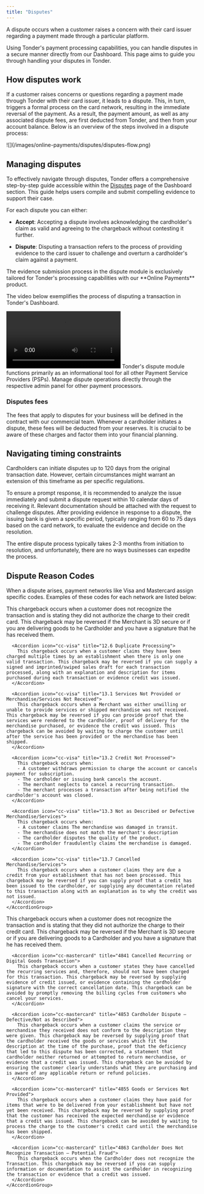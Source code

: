 ```yaml
---
title: "Disputes"
---
```


A dispute occurs when a customer raises a concern with their card issuer regarding a payment made through a particular platform. 

Using Tonder's payment processing capabilities, you can handle disputes in a secure manner directly from our Dashboard. This page aims to guide you through handling your disputes in Tonder.

## How disputes work

If a customer raises concerns or questions regarding a payment made through Tonder with their card issuer, it leads to a dispute. This, in turn, triggers a formal process on the card network, resulting in the immediate reversal of the payment. As a result, the payment amount, as well as any associated dispute fees, are first deducted from Tonder, and then from your account balance. Below is an overview of the steps involved in a dispute process:

<Frame>![](/images/online-payments/disputes/disputes-flow.png) </Frame>

## Managing disputes

To effectively navigate through disputes, Tonder offers a comprehensive step-by-step guide accessible within the  [Disputes](/dashboard/processor/disputes) page of the Dashboard section. This guide helps users compile and submit compelling evidence to support their case.

For each dispute you can either:

- **Accept**: Accepting a dispute involves acknowledging the cardholder's claim as valid and agreeing to the chargeback without contesting it further.

- **Dispute**: Disputing a transaction refers to the process of providing evidence to the card issuer to challenge and overturn a cardholder's claim against a payment.

<Note>
  The evidence submission process in the dispute module is exclusively tailored for Tonder's processing capabilities with our **Online Payments** product.
</Note>

The video below exemplifies the process of disputing a transaction in Tonder's Dashboard.

<Frame>
  <video controls>
    <source src="/videos/dispute-send-evidence.mp4" type="video/mp4"/>
    Your browser does not support the video tag.
  </video>
</Frame>

<Info>
  Tonder's dispute module functions primarily as an informational tool for all other Payment Service Providers (PSPs). Manage dispute operations directly through the respective admin panel for other payment processors.
</Info>

### Disputes fees

The fees that apply to disputes for your business will be defined in the contract with our commercial team. Whenever a cardholder initiates a dispute, these fees will be deducted from your reserves. It is crucial to be aware of these charges and factor them into your financial planning.

## Navigating timing constraints

Cardholders can initiate disputes up to 120 days from the original transaction date. However, certain circumstances might warrant an extension of this timeframe as per specific regulations.

To ensure a prompt response, it is recommended to analyze the issue immediately and submit a dispute request within 10 calendar days of receiving it. Relevant documentation should be attached with the request to challenge disputes. After providing evidence in response to a dispute, the issuing bank is given a specific period, typically ranging from 60 to 75 days based on the card network, to evaluate the evidence and decide on the resolution.

<Note>
  The entire dispute process typically takes 2-3 months from initiation to resolution, and unfortunately, there are no ways businesses can expedite the process.
</Note>

## Dispute Reason Codes

When a dispute arises, payment networks like Visa and Mastercard assign specific codes. Examples of these codes for each network are listed below:

<Tabs>
  <Tab title="Visa">
    <AccordionGroup>
      <Accordion icon="cc-visa" title="10.4 Fraudulent Transaction — Card-Absent Environment">
        This chargeback occurs when a customer does not recognize the transaction and is stating they did not authorize the charge to their credit card. This chargeback may be reversed if the Merchant is 3D secure or if you are delivering goods to he Cardholder and you have a signature that he has received them.
      </Accordion>

      <Accordion icon="cc-visa" title="12.6 Duplicate Processing">
        This chargeback occurs when a customer claims they have been charged multiple times by an establishment when there is only one valid transaction. This chargeback may be reversed if you can supply a signed and imprinted/swiped sales draft for each transaction processed, along with an explanation and description for items purchased during each transaction or evidence credit was issued.
      </Accordion>

      <Accordion icon="cc-visa" title="13.1 Services Not Provided or Merchandise/Services Not Received">
        This chargeback occurs when a Merchant was either unwilling or unable to provide services or shipped merchandise was not received. This chargeback may be reversed if you can provide proof that the services were rendered to the cardholder, proof of delivery for the merchandise purchased, or evidence the credit was issued. This chargeback can be avoided by waiting to charge the customer until after the service has been provided or the merchandise has been shipped.
      </Accordion>

      <Accordion icon="cc-visa" title="13.2 Credit Not Processed">
        This chargeback occurs when:
        - A customer withdraws permission to charge the account or cancels payment for subscription.
        - The cardholder or issuing bank cancels the account.
        - The merchant neglects to cancel a recurring transaction.
        - The merchant processes a transaction after being notified the cardholder's account was closed.
      </Accordion>

      <Accordion icon="cc-visa" title="13.3 Not as Described or Defective Merchandise/Services">
        This chargeback occurs when:
        - A customer claims The merchandise was damaged in transit.
        - The merchandise does not match the merchant's description
        - The cardholder disputes the quality of the product. 
        - The cardholder fraudulently claims the merchandise is damaged.
      </Accordion>

      <Accordion icon="cc-visa" title="13.7 Cancelled Merchandise/Services">
        This chargeback occurs when a customer claims they are due a credit from your establishment that has not been processed. This chargeback may be reversed if you can supply proof that a credit has been issued to the cardholder, or supplying any documentation related to this transaction along with an explanation as to why the credit was not issued. 
      </Accordion>
    </AccordionGroup>
  </Tab>

  <Tab title="Mastercard">
    <AccordionGroup>
      <Accordion icon="cc-mastercard" title="4837 No Cardholder Authorization">
        This chargeback occurs when a customer does not recognize the transaction and is stating that they did not authorize the charge to their credit card. This chargeback may be reversed if the Merchant is 3D secure or if you are delivering goods to a Cardholder and you have a signature that he has received them.
      </Accordion>

      <Accordion icon="cc-mastercard" title="4841 Cancelled Recurring or Digital Goods Transaction">
        This chargeback occurs when a customer states they have cancelled the recurring services and, therefore, should not have been charged for this transaction. This chargeback may be reversed by supplying evidence of credit issued, or evidence containing the cardholder signature with the correct cancellation date. This chargeback can be avoided by promptly removing the billing cycles from customers who cancel your services.
      </Accordion>

      <Accordion icon="cc-mastercard" title="4853 Cardholder Dispute — Defective/Not as Described">
        This chargeback occurs when a customer claims the service or merchandise they received does not conform to the description they were given. This chargeback may be reversed by supplying proof that the cardholder received the goods or services which fit the description at the time of the purchase, proof that the deficiency that led to this dispute has been corrected, a statement that cardholder neither returned or attempted to return merchandise, or evidence that a credit was issued. This chargeback can be avoided by ensuring the customer clearly understands what they are purchasing and is aware of any applicable return or refund policies.
      </Accordion>

      <Accordion icon="cc-mastercard" title="4855 Goods or Services Not Provided">
        This chargeback occurs when a customer claims they have paid for items that were to be delivered from your establishment but have not yet been received. This chargeback may be reversed by supplying proof that the customer has received the expected merchandise or evidence that a credit was issued. This chargeback can be avoided by waiting to process the charge to the customer's credit card until the merchandise has been shipped.
      </Accordion>
      
      <Accordion icon="cc-mastercard" title="4863 Cardholder Does Not Recognize Transaction — Potential Fraud">
        This chargeback occurs when the Cardholder does not recognize the Transaction. This chargeback may be reversed if you can supply information or documentation to assist the cardholder in recognizing the transaction or evidence that a credit was issued.
      </Accordion>
    </AccordionGroup>
  </Tab>
</Tabs>
